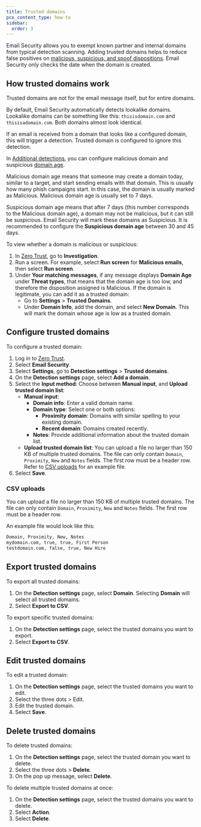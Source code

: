 ```yaml
---
title: Trusted domains
pcx_content_type: how-to
sidebar:
  order: 3
---
```


Email Security allows you to exempt known partner and internal domains from typical detection scanning. Adding trusted domains helps to reduce false positives on [malicious, suspicious, and spoof dispositions](/cloudflare-one/email-security/reference/dispositions-and-attributes/). Email Security only checks the date when the domain is created.

## How trusted domains work

Trusted domains are not for the email message itself, but for entire domains. 

By default, Email Security automatically detects lookalike domains. Lookalike domains can be something like this: `thisisdomain.com` and `thisisadomain.com`. Both domains almost look identical.

If an email is received from a domain that looks like a configured domain, this will trigger a detection. Trusted domain is configured to ignore this detection. 

In [Additional detections](/cloudflare-one/email-security/detection-settings/additional-detections/), you can configure malicious domain and suspicious [domain age](/cloudflare-one/email-security/detection-settings/additional-detections/).

Malicious domain age means that someone may create a domain today, similar to a target, and start sending emails with that domain. This is usually how many phish campaigns start. In this case, the domain is usually marked as Malicious. Malicious domain age is usually set to 7 days.

Suspicious domain age means that after 7 days (this number corresponds to the Malicious domain age), a domain may not be malicious, but it can still be suspicious. Email Security will mark these domains as Suspicious. It is recommended to configure the **Suspicious domain age** between 30 and 45 days.

To view whether a domain is malicious or suspicious:

1. In [Zero Trust](https://one.dash.cloudflare.com/), go to **Investigation**.
2. Run a screen. For example, select **Run screen** for **Malicious emails**, then select **Run screen**.
3. Under **Your matching messages**, if any message displays **Domain Age** under **Threat types**, that means that the domain age is too low, and therefore the disposition assigned is Malicious. If the domain is legitimate, you can add it as a trusted domain:
    - Go to **Settings** > **Trusted Domains**.
    - Under **Domain Info**, add the domain, and select **New Domain**. This will mark the domain whose age is low as a trusted domain.

## Configure trusted domains

To configure a trusted domain:

1. Log in to [Zero Trust](https://one.dash.cloudflare.com/).
2. Select **Email Security**.
3. Select **Settings**, go to **Detection settings** > **Trusted domains**.
4. On the **Detection settings** page, select **Add a domain**.
5. Select the **Input method**: Choose between **Manual input**, and **Upload trusted domain list**:
   - **Manual input**:
     - **Domain info**: Enter a valid domain name.
     - **Domain type**: Select one or both options:
       * **Proximity domain**: Domains with similar spelling to your existing domain.
       * **Recent domain**: Domains created recently.
     * **Notes**: Provide additional information about the trusted domain list.
   - **Upload trusted domain list**: You can upload a file no larger than 150 KB of multiple trusted domains. The file can only contain `Domain`, `Proximity`, `New` and `Notes` fields. The first row must be a header row. Refer to [CSV uploads](/cloudflare-one/email-security/detection-settings/trusted-domains/#csv-uploads) for an example file.
6. Select **Save**.

### CSV uploads

You can upload a file no larger than 150 KB of multiple trusted domains. The file can only contain `Domain`, `Proximity`, `New` and `Notes` fields. The first row must be a header row.

An example file would look like this:

```txt
Domain, Proximity, New, Notes
mydomain.com, true, true, First Person
testdomain.com, false, true, New Hire
```

## Export trusted domains

To export all trusted domains:

1. On the **Detection settings** page, select **Domain**. Selecting **Domain** will select all trusted domains.
2. Select **Export to CSV**.

To export specific trusted domains:

1. On the **Detection settings** page, select the trusted domains you want to export.
2. Select **Export to CSV**.

## Edit trusted domains

To edit a trusted domain:

1. On the **Detection settings** page, select the trusted domains you want to edit.
2. Select the three dots > Edit.
3. Edit the trusted domain.
4. Select **Save**.

## Delete trusted domains

To delete trusted domains:

1. On the **Detection settings** page, select the trusted domain you want to delete.
2. Select the three dots > **Delete**.
3. On the pop up message, select **Delete**.

To delete multiple trusted domains at once:

1. On the **Detection settings** page, select the trusted domains you want to delete.
2. Select **Action**.
3. Select **Delete**.